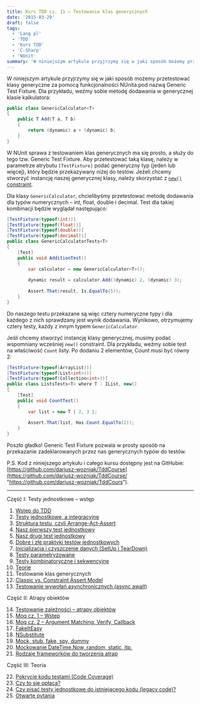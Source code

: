 ```yaml
---
title: Kurs TDD cz. 11 — Testowanie klas generycznych
date: '2015-03-29'
draft: false
tags:
  - 'Lang pl'
  - 'TDD'
  - 'Kurs TDD'
  - 'C-Sharp'
  - 'NUnit'
summary: 'W niniejszym artykule przyjrzymy się w jaki sposób możemy przetestować klasy generyczne za pomocą funkcjonalności NUnita pod nazwą Generic Test Fixture.'
---
```


W niniejszym artykule przyjrzymy się w jaki sposób możemy przetestować klasy generyczne za pomocą funkcjonalności NUnita pod nazwą Generic Test Fixture. Dla przykładu, weźmy sobie metodę dodawania w generycznej klasie kalkulatora: 

```csharp
public class GenericCalculator<T>
{
    public T Add(T a, T b)
    {
        return (dynamic) a + (dynamic) b;
    }
}
```

 W NUnit sprawa z testowaniem klas generycznych ma się prosto, a służy do tego tzw. Generic Test Fixture. Aby przetestować taką klasę, należy w parametrze atrybutu `[TestFixture]` podać generyczny typ (jeden lub więcej), który będzie przekazywany niżej do testów. Jeżeli chcemy stworzyć instancję naszej generycznej klasy, należy skorzystać z [`new()` constraint](https://msdn.microsoft.com/en-us/library/sd2w2ew5%28v=vs.140%29.aspx "new() constraint").
 
 Dla klasy `GenericCalculator`, chcielibyśmy przetestować metodę dodawania dla typów numerycznych – int, float, double i decimal. Test dla takiej kombinacji będzie wyglądał następująco: 

```csharp
[TestFixture(typeof(int))]
[TestFixture(typeof(float))]
[TestFixture(typeof(double))]
[TestFixture(typeof(decimal))]
public class GenericCalculatorTests<T>
{
    [Test]
    public void AdditionTest()
    {
        var calculator = new GenericCalculator<T>();
 
        dynamic result = calculator.Add((dynamic) 2, (dynamic) 3);
 
        Assert.That(result, Is.EqualTo(5));
    }
}
```

 Do naszego testu przekazane są więc cztery numeryczne typy i dla każdego z nich sprawdzany jest wynik dodawania. Wynikowo, otrzymujemy cztery testy, każdy z innym typem `GenericCalculator`.
 
 Jeśli chcemy stworzyć instancję klasy generycznej, musimy podać wspomniany wcześniej `new()` constraint. Dla przykładu, weźmy sobie test na właściwość `Count` listy. Po dodaniu 2 elementów, Count musi być równy 2: 

```csharp
[TestFixture(typeof(ArrayList))]
[TestFixture(typeof(List<int>))]
[TestFixture(typeof(Collection<int>))]
public class ListsTests<T> where T : IList, new()
{
    [Test]
    public void CountTest()
    {
        var list = new T { 2, 3 };
 
        Assert.That(list, Has.Count.EqualTo(2));
    }
}
```

 Poszło gładko! Generic Test Fixture pozwala w prosty sposób na przekazanie zadeklarowanych przez nas generycznych typów do testów.
 
 P.S. Kod z niniejszego artykułu i całego kursu dostępny jest na GitHubie: [https://github.com/dariusz-wozniak/TddCourse](https://github.com/dariusz-wozniak/TddCourse/ "https://github.com/dariusz-wozniak/TddCours").


----


Część I: Testy jednostkowe – wstęp

1. [Wstęp do TDD](/posts/kurs-tdd-1-wstep/)
2. [Testy jednostkowe, a integracyjne](/posts/kurs-tdd-2-testy-jednostkowe-a-testy-integracyjne/)
3. [Struktura testu, czyli Arrange-Act-Assert](/posts/kurs-tdd-3-struktura-test-czyli-arrange-act-assert)
4. [Nasz pierwszy test jednostkowy](/posts/kurs-tdd-4-nasz-pierwszy-test-jednostkowy)
5. [Nasz drugi test jednostkowy](/posts/kurs-tdd-5-nasz-drugi-test-jednostkowy)
6. [Dobre i złe praktyki testów jednostkowych](/posts/kurs-tdd-6-dobre-i-zle-praktyki-testow-jednostkowych)
7. [Inicjalizacja i czyszczenie danych (SetUp i TearDown)](/posts/kurs-tdd-7-inicjalizacja-i-czyszczenie-danych-setup-i-teardown/)
8. [Testy parametryzowane](/posts/kurs-tdd-8-testy-parametryzowane)
9. [Testy kombinatoryczne i sekwencyjne](/posts/kurs-tdd-9-testy-kombinatoryczne-i-sekwencyjne)
10. [Teorie](/posts/kurs-tdd-10-teorie)
11. Testowanie klas generycznych
12. [Classic vs. Constraint Assert Model](/posts/kurs-tdd-12-classic-vs-constraint-assert-model)
13. [Testowanie wywołań asynchronicznych (async await)](/posts/kurs-tdd-13-testowanie-wywolan-asynchronicznych-async-await)


Część II: Atrapy obiektów

14. [Testowanie zależności – atrapy obiektów](/posts/kurs-tdd-14-testowanie-zaleznosci-atrapy-obiektow)
2. [Moq cz. 1 – Wstęp](/posts/kurs-tdd-15-wstep-do-moq)
3. [Moq cz. 2 – Argument Matching, Verify, Callback](/posts/kurs-tdd-16-zaawansowane-techniki-moq-argument-matching-verify-callback)
4. [FakeItEasy](/posts/kurs-tdd-17-fakeiteasy)
5. [NSubstitute](/posts/kurs-tdd-18-nsubstitute)
6. [Mock, stub, fake, spy, dummy](/posts/kurs-tdd-19-mock-stub-fake-spy-dummy)
7. [Mockowanie DateTime.Now, random, static, itp.](/posts/kurs-tdd-20-mockowanie-datetime-now-random-static-itp)
8. [Rodzaje frameworków do tworzenia atrap](/posts/kurs-tdd-21-rodzaje-frameworkow-do-tworzenia-atrap/)

Część III: Teoria

22. [Pokrycie kodu testami (Code Coverage)](/posts/kurs-tdd-22-pokrycie-kodu-testami-code-coverage/)
1. [Czy to się opłaca?](/posts/kurs-tdd-23-czy-to-sie-oplaca/)
1. [Czy pisać testy jednostkowe do istniejącego kodu (legacy code)?](/posts/kurs-tdd-24-czy-pisac-testy-jednostkowe-do-istniejacego-kodu-legacy-code/)
1. [Otwarte pytania](/posts/kurs-tdd-25-otwarte-pytania/)
